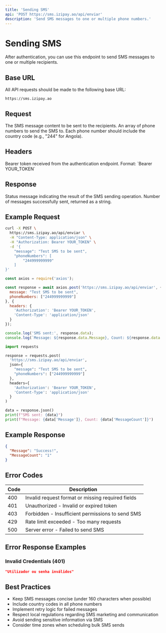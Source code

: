 ```yaml
---
title: 'Sending SMS'
api: 'POST https://sms.izipay.ao/api/enviar'
description: 'Send SMS messages to one or multiple phone numbers.'
---
```


# Sending SMS

After authentication, you can use this endpoint to send SMS messages to one or multiple recipients.

## Base URL

All API requests should be made to the following base URL:

```
https://sms.izipay.ao
```

## Request

<ParamField body="message" type="string" required>
  The SMS message content to be sent to the recipients.
</ParamField>

<ParamField body="phoneNumbers" type="array" required>
  An array of phone numbers to send the SMS to. Each phone number should include the country code (e.g., "244" for Angola).
</ParamField>

## Headers

<ParamField header="Authorization" type="string" required>
  Bearer token received from the authentication endpoint. Format: `Bearer YOUR_TOKEN`
</ParamField>

## Response

<ResponseField name="Message" type="string">
  Status message indicating the result of the SMS sending operation.
</ResponseField>

<ResponseField name="MessageCount" type="string">
  Number of messages successfully sent, returned as a string.
</ResponseField>

## Example Request

<CodeGroup>

```bash cURL
curl -X POST \
  https://sms.izipay.ao/api/enviar \
  -H "Content-Type: application/json" \
  -H "Authorization: Bearer YOUR_TOKEN" \
  -d '{
    "message": "Test SMS to be sent",
    "phoneNumbers": [
        "244999999999"
    ]
}'
```

```javascript Node.js
const axios = require('axios');

const response = await axios.post('https://sms.izipay.ao/api/enviar', {
  message: "Test SMS to be sent",
  phoneNumbers: ["244999999999"]
}, {
  headers: {
    'Authorization': 'Bearer YOUR_TOKEN',
    'Content-Type': 'application/json'
  }
});

console.log('SMS sent:', response.data);
console.log(`Message: ${response.data.Message}, Count: ${response.data.MessageCount}`);
```

```python Python
import requests

response = requests.post(
  'https://sms.izipay.ao/api/enviar',
  json={
    "message": "Test SMS to be sent",
    "phoneNumbers": ["244999999999"]
  },
  headers={
    'Authorization': 'Bearer YOUR_TOKEN',
    'Content-Type': 'application/json'
  }
)

data = response.json()
print(f"SMS sent: {data}")
print(f"Message: {data['Message']}, Count: {data['MessageCount']}")
```

</CodeGroup>

## Example Response

```json
{
  "Message": "Success!",
  "MessageCount": "1"
}
```

## Error Codes

| Code | Description |
|------|-------------|
| 400  | Invalid request format or missing required fields |
| 401  | Unauthorized - Invalid or expired token |
| 403  | Forbidden - Insufficient permissions to send SMS |
| 429  | Rate limit exceeded - Too many requests |
| 500  | Server error - Failed to send SMS |

## Error Response Examples

### Invalid Credentials (401)

```json
"Utilizador ou senha inválidos"
```

## Best Practices

- Keep SMS messages concise (under 160 characters when possible)
- Include country codes in all phone numbers
- Implement retry logic for failed messages
- Respect local regulations regarding SMS marketing and communication
- Avoid sending sensitive information via SMS
- Consider time zones when scheduling bulk SMS sends 
